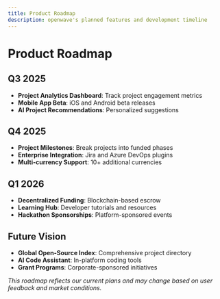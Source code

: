 ```yaml
---
title: Product Roadmap
description: openwave's planned features and development timeline
---
```


# Product Roadmap

## Q3 2025
- **Project Analytics Dashboard**: Track project engagement metrics
- **Mobile App Beta**: iOS and Android beta releases
- **AI Project Recommendations**: Personalized suggestions

## Q4 2025
- **Project Milestones**: Break projects into funded phases
- **Enterprise Integration**: Jira and Azure DevOps plugins
- **Multi-currency Support**: 10+ additional currencies

## Q1 2026
- **Decentralized Funding**: Blockchain-based escrow
- **Learning Hub**: Developer tutorials and resources
- **Hackathon Sponsorships**: Platform-sponsored events

## Future Vision
- **Global Open-Source Index**: Comprehensive project directory
- **AI Code Assistant**: In-platform coding tools
- **Grant Programs**: Corporate-sponsored initiatives

*This roadmap reflects our current plans and may change based on user feedback and market conditions.*